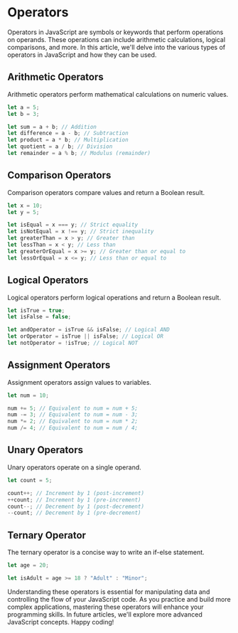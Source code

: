 # Operators

Operators in JavaScript are symbols or keywords that perform operations on operands. These operations can include arithmetic calculations, logical comparisons, and more. In this article, we'll delve into the various types of operators in JavaScript and how they can be used.

## Arithmetic Operators
Arithmetic operators perform mathematical calculations on numeric values.

```js
let a = 5;
let b = 3;

let sum = a + b; // Addition
let difference = a - b; // Subtraction
let product = a * b; // Multiplication
let quotient = a / b; // Division
let remainder = a % b; // Modulus (remainder)
```

## Comparison Operators
Comparison operators compare values and return a Boolean result.

```js
let x = 10;
let y = 5;

let isEqual = x === y; // Strict equality
let isNotEqual = x !== y; // Strict inequality
let greaterThan = x > y; // Greater than
let lessThan = x < y; // Less than
let greaterOrEqual = x >= y; // Greater than or equal to
let lessOrEqual = x <= y; // Less than or equal to
```

## Logical Operators
Logical operators perform logical operations and return a Boolean result.

```js
let isTrue = true;
let isFalse = false;

let andOperator = isTrue && isFalse; // Logical AND
let orOperator = isTrue || isFalse; // Logical OR
let notOperator = !isTrue; // Logical NOT
```

## Assignment Operators
Assignment operators assign values to variables.

```js
let num = 10;

num += 5; // Equivalent to num = num + 5;
num -= 3; // Equivalent to num = num - 3;
num *= 2; // Equivalent to num = num * 2;
num /= 4; // Equivalent to num = num / 4;
```

## Unary Operators
Unary operators operate on a single operand.

```js
let count = 5;

count++; // Increment by 1 (post-increment)
++count; // Increment by 1 (pre-increment)
count--; // Decrement by 1 (post-decrement)
--count; // Decrement by 1 (pre-decrement)
```

## Ternary Operator
The ternary operator is a concise way to write an if-else statement.

```js
let age = 20;

let isAdult = age >= 18 ? "Adult" : "Minor";
```

Understanding these operators is essential for manipulating data and controlling the flow of your JavaScript code. As you practice and build more complex applications, mastering these operators will enhance your programming skills. In future articles, we'll explore more advanced JavaScript concepts. Happy coding!
